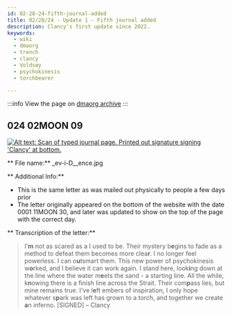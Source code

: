 ```yaml
---
id: 02-28-24-fifth-journal-added
title: 02/28/24 - Update 1 - Fifth journal added
description: Clancy's first update since 2022.
keywords:
  - wiki
  - dmaorg
  - trench
  - clancy
  - Voldsøy
  - psychokinesis
  - torchbearer

---
```

:::info
View the page on [dmaorg archive](https://www.dmaorg.site/?/found/15398642_14/clancy.html)
:::

## 024 02MOON 09

[![Alt text: Scan of typed journal page. Printed out signature signing 'Clancy' at bottom.](./assets/_ev-i-D__ence.jpg)](./assets/_ev-i-D__ence.jpg)


** File name:**  _ev-i-D__ence.jpg

** Additional Info:**
- This is the same letter as was mailed out physically to people a few days prior
- The letter originally appeared on the bottom of the website with the date 0001 11MOON 30, and later was updated to show on the top of the page with the correct day. 


** Transcription of the letter:**

> I'<b>m</b> not as scared as a I used to be. Their mystery b<b>e</b>gins to fade as a method to defeat them becomes more clea<b>r</b>. I no longer feel powerless. I can o<b>u</b>tsmart them. This new power of psychokinesis w<b>o</b>rked, and I believe it can work again. I stand here, look<b>i</b>ng down at the line where the water m<b>e</b>ets the sand - a starting line. All the while, k<b>n</b>owing there is a finish Iine across the Strait. Their com<b>p</b>ass lies, but mine remains true. I've l<b>e</b>ft embers of inspiration, I only hope whatever s<b>p</b>ark was left has grown to a torch, and together we create <b>a</b>n inferno. [SIGNED] – Clancy

